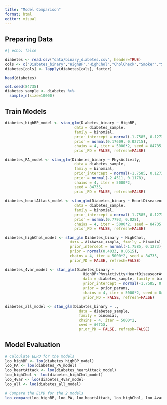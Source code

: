 ```yaml
---
title: "Model Comparison"
format: html
editor: visual
---
```


## Preparing Data

```r
#| echo: false

diabetes <- read.csv("data/binary_diabetes.csv", header=TRUE)
cols <- c("Diabetes_binary","HighBP","HighChol","CholCheck","Smoker","Stroke","HeartDiseaseorAttack","PhysActivity","Fruits","Veggies","HvyAlcoholConsump","AnyHealthcare","NoDocbcCost","DiffWalk","Sex")
diabetes[cols] <- lapply(diabetes[cols], factor)
```

```r
head(diabetes)
```

```r
set.seed(84735)
diabetes_sample <- diabetes %>%
  sample_n(size=10000)
```

## Train Models

```r
diabetes_highBP_model <- stan_glm(Diabetes_binary ~ HighBP,
                               data = diabetes_sample,
                               family = binomial,
                               prior_intercept = normal(-1.7585, 0.1273),
                               prior = normal(0.17609, 0.02715),
                               chains = 4, iter = 5000*2, seed = 84735, 
                               prior_PD = FALSE, refresh=FALSE)
```

```r
diabetes_PA_model <- stan_glm(Diabetes_binary ~ PhysActivity,
                               data = diabetes_sample,
                               family = binomial,
                               prior_intercept = normal(-1.7585, 0.1273),
                               prior = normal(-2.4511, 0.1178),
                               chains = 4, iter = 5000*2,
                               seed = 84735,
                               prior_PD = FALSE, refresh=FALSE)
```

```r
diabetes_heartAttack_model <- stan_glm(Diabetes_binary ~ HeartDiseaseorAttack,
                               data = diabetes_sample,
                               family = binomial,
                               prior_intercept = normal(-1.7585, 0.1273),
                               prior = normal(0.7793, 0.028),
                               chains = 4, iter = 5000*2, seed = 84735,
                               prior_PD = FALSE, refresh=FALSE)
```

```r
diabetes_highChol_model <- stan_glm(Diabetes_binary ~ HighChol,
                             data = diabetes_sample, family = binomial,
                             prior_intercept = normal(-1.7585, 0.1273),
                             prior = normal(0.4033, 0.0615),
                             chains = 4, iter = 5000*2, seed = 84735,
                             prior_PD = FALSE, refresh=FALSE)
```

```r
diabetes_4var_model <- stan_glm(Diabetes_binary ~ 
                                   HighBP+PhysActivity+HeartDiseaseorAttack+HighChol,
                                   data = diabetes_sample, family = binomial,
                                   prior_intercept = normal(-1.7585, 0.1273),
                                   prior = prior_params,
                                   chains = 4, iter = 5000*2, seed = 84735,
                                   prior_PD = FALSE, refresh=FALSE)
```

```r
diabetes_all_model <- stan_glm(Diabetes_binary ~ .,
                                 data = diabetes_sample,
                                 family = binomial,
                                 chains = 4, iter = 5000*2,
                                 seed = 84735,
                                 prior_PD = FALSE, refresh=FALSE)
```

## Model Evaluation

```r
# Calculate ELPD for the models
loo_highBP <- loo(diabetes_highBP_model)
loo_PA <- loo(diabetes_PA_model)
loo_heartAttack <- loo(diabetes_heartAttack_model)
loo_highChol <- loo(diabetes_highChol_model)
loo_4var <- loo(diabetes_4var_model)
loo_all <- loo(diabetes_all_model)

# Compare the ELPD for the 2 models
loo_compare(loo_highBP, loo_PA, loo_heartAttack, loo_highChol, loo_4var, loo_all)
```
